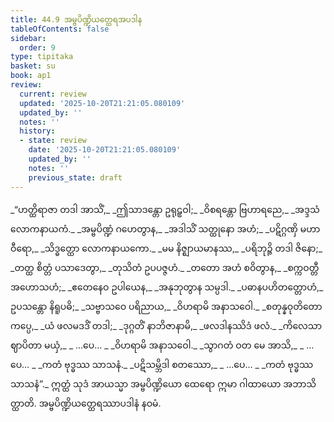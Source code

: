```yaml
---
title: 44.9 အမ္ဗပိဏ္ဍိယတ္ထေရအပဒါန
tableOfContents: false
sidebar:
  order: 9
type: tipitaka
basket: su
book: ap1
review:
  current: review
  updated: '2025-10-20T21:21:05.080109'
  updated_by: ''
  notes: ''
  history:
  - state: review
    date: '2025-10-20T21:21:05.080109'
    updated_by: ''
    notes: ''
    previous_state: draft
---
```



<DynamicBreadcrumb />


<ReviewStatus review={frontmatter.review} showDetails={true} />

<HypothesisAnnotation frontmatter={frontmatter} />

<Division number="72" book="ap1" e="ch" v="20" p="435">

<Paragraph number="5751" type="verses" book="ap1">
_“ဟတ္ထိရာဇာ တဒါ အာသိံ,_  
_ဤသာဒန္တော ဥရုဠှဝါ;_  
_ဝိစရန္တော ဗြဟာရညေ,_  
_အဒ္ဒသံ လောကနာယကံ._  

</Paragraph>

</Division>
<Division number="73" book="ap1" e="ch" v="20" p="435">

<Paragraph number="5752" type="verses" book="ap1">
_အမ္ဗပိဏ္ဍံ ဂဟေတွာန,_  
_အဒါသိံ သတ္ထုနော အဟံ;_  
_ပဋိဂ္ဂဏှိ မဟာဝီရော,_  
_သိဒ္ဓတ္ထော လောကနာယကော._  

</Paragraph>

</Division>
<Division number="74" book="ap1" e="ch" v="20" p="435">

<Paragraph number="5753" type="verses" book="ap1">
_မမ နိဇ္ဈာယမာနဿ,_  
_ပရိဘုဉ္ဇိ တဒါ ဇိနော;_  
_တတ္ထ စိတ္တံ ပသာဒေတွာ,_  
_တုသိတံ ဥပပဇ္ဇဟံ._  

</Paragraph>

</Division>
<Division number="75" book="ap1" e="ch" v="20" p="435">

<Paragraph number="5754" type="verses" book="ap1">
_တတော အဟံ စဝိတွာန,_  
_စက္ကဝတ္တီ အဟောသဟံ;_  
_ဧတေနေဝ ဥပါယေန,_  
_အနုဘုတွာန သမ္ပဒါ._  

</Paragraph>

</Division>
<Division number="76" book="ap1" e="ch" v="20" p="435">

<Paragraph number="5755" type="verses" book="ap1">
_ပဓာနပဟိတတ္တောဟံ,_  
ဥပသန္တော နိရူပဓိ;_  
_သဗ္ဗာသဝေ ပရိညာယ,_  
_ဝိဟရာမိ အနာသဝေါ._  

</Paragraph>

</Division>
<Division number="77" book="ap1" e="ch" v="20" p="435">

<Paragraph number="5756" type="verses" book="ap1">
_စတုန္နဝုတိတော ကပ္ပေ,_  
_ယံ ဖလမဒဒိံ တဒါ;_  
_ဒုဂ္ဂတိံ နာဘိဇာနာမိ,_  
_ဖလဒါနဿိဒံ ဖလံ._  

</Paragraph>

</Division>
<Division number="78" book="ap1" e="ch" v="20" p="435">

<Paragraph number="5757" type="verses" book="ap1">
_ကိလေသာ ဈာပိတာ မယှံ,_  
_ …ပေ… _  
_ဝိဟရာမိ အနာသဝေါ._  

</Paragraph>

</Division>
<Division number="79" book="ap1" e="ch" v="20" p="435">

<Paragraph number="5758" type="verses" book="ap1">
_သွာဂတံ ဝတ မေ အာသိ,_  
_ …ပေ… _  
_ကတံ ဗုဒ္ဓဿ သာသနံ._  

</Paragraph>

</Division>
<Division number="80" book="ap1" e="ch" v="20" p="435">

<Paragraph number="5759" type="verses" book="ap1">
_ပဋိသမ္ဘိဒါ စတဿော,_  
_ …ပေ… _  
_ကတံ ဗုဒ္ဓဿ သာသနံ”._  

</Paragraph>

<Paragraph number="5760" book="ap1">
ဣတ္ထံ သုဒံ အာယသ္မာ အမ္ဗပိဏ္ဍိယော ထေရော ဣမာ ဂါထာယော အဘာသိတ္ထာတိ.

</Paragraph>
</Division>

<Paragraph number="5761" type="center" book="ap1">
အမ္ဗပိဏ္ဍိယတ္ထေရဿာပဒါနံ နဝမံ.
</Paragraph>